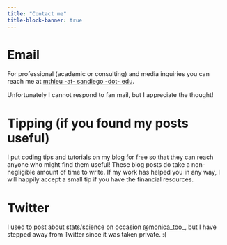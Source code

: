 ```yaml
---
title: "Contact me"
title-block-banner: true
---
```


# Email

For professional (academic or consulting) and media inquiries you can reach me at [mthieu -at- sandiego -dot- edu](mailto:mthieu@sandiego.edu).

Unfortunately I cannot respond to fan mail, but I appreciate the thought!

# Tipping (if you found my posts useful)

I put coding tips and tutorials on my blog for free so that they can reach anyone who might find them useful! These blog posts do take a non-negligible amount of time to write. If my work has helped you in any way, I will happily accept a small tip if you have the financial resources.

<script type='text/javascript' src='https://storage.ko-fi.com/cdn/widget/Widget_2.js'></script><script type='text/javascript'>kofiwidget2.init('Support Me on Ko-fi', '#ff6266', 'A0A5YCE59');kofiwidget2.draw();</script> 

# Twitter

I used to post about stats/science on occasion @[monica_too_](https://twitter.com/monica_too_), but I have stepped away from Twitter since it was taken private. :(
